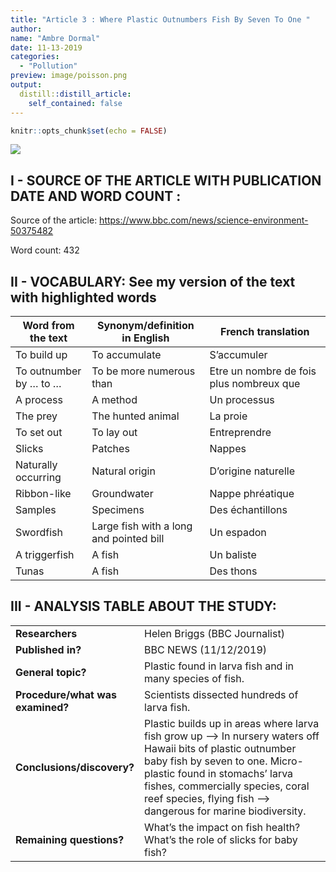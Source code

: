 ```yaml
---
title: "Article 3 : Where Plastic Outnumbers Fish By Seven To One "
author:
name: "Ambre Dormal"
date: 11-13-2019
categories:
  - "Pollution"
preview: image/poisson.png
output:
  distill::distill_article:
    self_contained: false
---
```


```r
knitr::opts_chunk$set(echo = FALSE)
```

![](image/bouteille.jpeg)

## I - SOURCE OF THE ARTICLE WITH PUBLICATION DATE AND WORD COUNT : 



Source of the article: <https://www.bbc.com/news/science-environment-50375482>



Word count: 432



## II - VOCABULARY: See my version of the text with highlighted words 

| Word from the text         | Synonym/definition in English           | French translation                       |
| -------------------------- | --------------------------------------- | ---------------------------------------- |
| To build up                | To accumulate                           | S’accumuler                              |
| To outnumber by ... to ... | To be more numerous than                | Etre un nombre de fois plus nombreux que |
| A process                  | A method                                | Un processus                             |
| The prey                   | The hunted animal                       | La proie                                 |
| To set out                 | To lay out                              | Entreprendre                             |
| Slicks                     | Patches                                 | Nappes                                   |
| Naturally occurring        | Natural origin                          | D’origine naturelle                      |
| Ribbon-like                | Groundwater                             | Nappe phréatique                         |
| Samples                    | Specimens                               | Des échantillons                         |
| Swordfish                  | Large fish with a long and pointed bill | Un espadon                               |
| A triggerfish              | A fish                                  | Un baliste                               |
| Tunas                      | A fish                                  | Des thons                                |

## III - ANALYSIS TABLE ABOUT THE STUDY: 

|                              |                                                                     |
| ---------------------------- | ------------------------------------------------------------------- |
| __Researchers__                  |   Helen Briggs (BBC Journalist)   |
| __Published in?__                |  BBC NEWS (11/12/2019)       |
| __General topic?__               |  Plastic found in larva fish and in many species of fish.                        |
| __Procedure/what was examined?__ |Scientists dissected hundreds of larva fish.|
| __Conclusions/discovery?__       |   Plastic builds up in areas where larva fish grow up --> In nursery waters off Hawaii bits of plastic outnumber baby fish by seven to one. Micro-plastic found in stomachs’ larva fishes, commercially species, coral reef species, flying fish --> dangerous for marine biodiversity. |
| __Remaining questions?__         |What’s the impact on fish health?  What’s the role of slicks for baby fish?|
